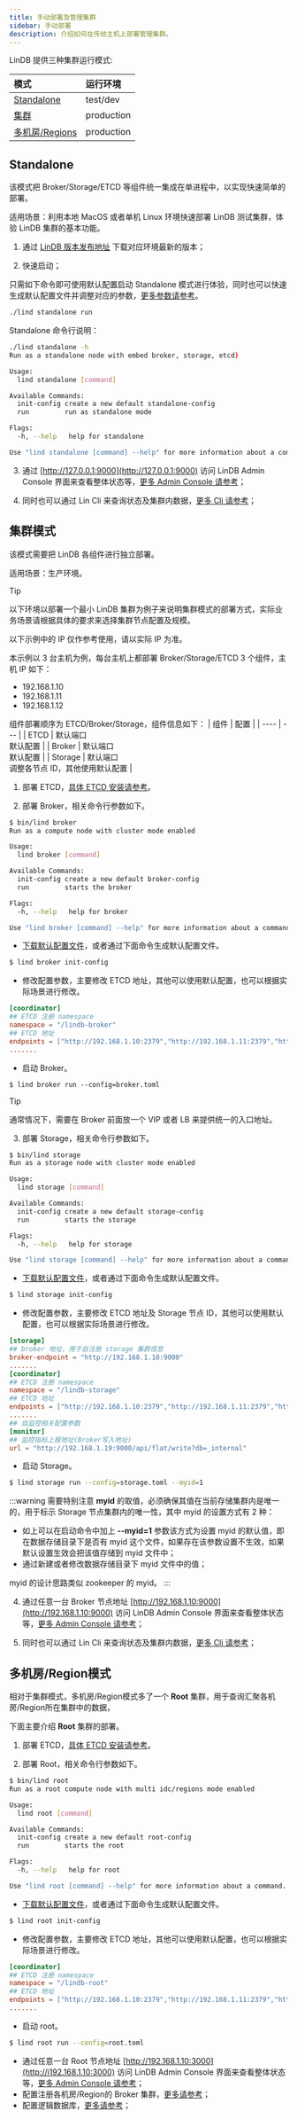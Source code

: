```yaml
---
title: 手动部署及管理集群
sidebar: 手动部署
description: 介绍如何在传统主机上部署管理集群。
---
```


LinDB 提供三种集群运行模式:

|模式|运行环境|
|:---------------|:---|
|[Standalone](/docs/lindb/deployment/manual#standalone)|test/dev|
|[集群](/docs/lindb/deployment/manual#集群模式)|production|
|[多机房/Regions](/docs/lindb/deployment/manual#多机房/region模式)|production|

## Standalone

该模式把 Broker/Storage/ETCD 等组件统一集成在单进程中，以实现快速简单的部署。

适用场景：利用本地 MacOS 或者单机 Linux 环境快速部署 LinDB 测试集群，体验 LinDB 集群的基本功能。

1. 通过 [LinDB 版本发布地址](https://github.com/lindb/lindb/releases) 下载对应环境最新的版本；

2. 快速启动；

只需如下命令即可使用默认配置启动 Standalone
模式进行体验，同时也可以快速生成默认配置文件并调整对应的参数，[更多参数请参考](/docs/lindb/reference/configuration#standalone)。

```sh
./lind standalone run
```

Standalone 命令行说明：

```sh
./lind standalone -h
Run as a standalone node with embed broker, storage, etcd)

Usage:
  lind standalone [command]

Available Commands:
  init-config create a new default standalone-config
  run         run as standalone mode

Flags:
  -h, --help   help for standalone

Use "lind standalone [command] --help" for more information about a command.
```

3. 通过 [http://127.0.0.1:9000](http://127.0.0.1:9000) 访问 LinDB Admin Console
   界面来查看整体状态等，[更多 Admin Console 请参考](/docs/lindb/admin-console/index)；

4. 同时也可以通过 Lin Cli 来查询状态及集群内数据，[更多 Cli 请参考](/docs/lindb/client/cli)；

## 集群模式

该模式需要把 LinDB 各组件进行独立部署。

适用场景：生产环境。

> [!tip]
> 以下环境以部署一个最小 LinDB 集群为例子来说明集群模式的部署方式，实际业务场景请根据具体的要求来选择集群节点配置及规模。
>
> 以下示例中的 IP 仅作参考使用，请以实际 IP 为准。

本示例以 3 台主机为例，每台主机上都部署 Broker/Storage/ETCD 3 个组件，主机 IP 如下：

- 192.168.1.10
- 192.168.1.11
- 192.168.1.12

组件部署顺序为 ETCD/Broker/Storage，组件信息如下：
| 组件 | 配置 |
| ---- | --- |
| ETCD | 默认端口 <br/> 默认配置 |
| Broker | 默认端口 <br/> 默认配置 |
| Storage | 默认端口 <br/> 调整各节点 ID，其他使用默认配置 |

1. 部署 ETCD，[具体 ETCD 安装请参考](https://etcd.io/docs/v3.5/install/)。

2. 部署 Broker，相关命令行参数如下。

```sh
$ bin/lind broker
Run as a compute node with cluster mode enabled

Usage:
  lind broker [command]

Available Commands:
  init-config create a new default broker-config
  run         starts the broker

Flags:
  -h, --help   help for broker

Use "lind broker [command] --help" for more information about a command.
```

- [下载默认配置文件](https://github.com/lindb/lindb/blob/main/config/broker.toml.example)，或者通过下面命令生成默认配置文件。

```sh
$ lind broker init-config
```

- 修改配置参数，主要修改 ETCD 地址，其他可以使用默认配置，也可以根据实际场景进行修改。

```toml
[coordinator]
## ETCD 注册 namespace
namespace = "/lindb-broker"
## ETCD 地址
endpoints = ["http://192.168.1.10:2379","http://192.168.1.11:2379","http://192.168.1.12:2379"]
.......
```

- 启动 Broker。

```shell
$ lind broker run --config=broker.toml
```

> [!tip]
> 通常情况下，需要在 Broker 前面放一个 VIP 或者 LB 来提供统一的入口地址。

3. 部署 Storage，相关命令行参数如下。

```sh
$ bin/lind storage
Run as a storage node with cluster mode enabled

Usage:
  lind storage [command]

Available Commands:
  init-config create a new default storage-config
  run         starts the storage

Flags:
  -h, --help   help for storage

Use "lind storage [command] --help" for more information about a command.
```

- [下载默认配置文件](https://github.com/lindb/lindb/blob/main/config/storage.toml.example)，或者通过下面命令生成默认配置文件。

```sh
$ lind storage init-config
```

- 修改配置参数，主要修改 ETCD 地址及 Storage 节点 ID，其他可以使用默认配置，也可以根据实际场景进行修改。

```toml
[storage]
## broker 地址，用于自注册 storage 集群信息
broker-endpoint = "http://192.168.1.10:9000"
.......
[coordinator]
## ETCD 注册 namespace
namespace = "/lindb-storage"
## ETCD 地址
endpoints = ["http://192.168.1.10:2379","http://192.168.1.11:2379","http://192.168.1.12:2379"]
.......
## 自监控相关配置参数
[monitor]
## 监控指标上报地址(Broker写入地址)
url = "http://192.168.1.19:9000/api/flat/write?db=_internal"
```

- 启动 Storage。

```sh
$ lind storage run --config=storage.toml --myid=1
```

:::warning
需要特别注意 **myid** 的取值，必须确保其值在当前存储集群内是唯一的，用于标示 Storage 节点集群内的唯一性，其中 myid 的设置方式有
2 种：

- 如上可以在启动命令中加上 **--myid=1** 参数该方式为设置 myid 的默认值，即在数据存储目录下是否有 myid
  这个文件，如果存在该参数设置不生效，如果默认设置生效会把该值存储到 myid 文件中；
- 通过新建或者修改数据存储目录下 myid 文件中的值；

myid 的设计思路类似 zookeeper 的 myid。
:::

4. 通过任意一台 Broker 节点地址 [http://192.168.1.10:9000](http://192.168.1.10:9000) 访问 LinDB Admin Console 界面来查看整体状态等，[更多 Admin Console 请参考](/docs/lindb/admin-console/index)；

5. 同时也可以通过 Lin Cli 来查询状态及集群内数据，[更多 Cli 请参考](/docs/lindb/client/cli)；

## 多机房/Region模式

相对于集群模式，多机房/Region模式多了一个 **Root** 集群，用于查询汇聚各机房/Region所在集群中的数据，

下面主要介绍 **Root** 集群的部署。

1. 部署 ETCD，[具体 ETCD 安装请参考](https://etcd.io/docs/v3.5/install/)。

2. 部署 Root，相关命令行参数如下。

```sh
$ bin/lind root 
Run as a root compute node with multi idc/regions mode enabled

Usage:
  lind root [command]

Available Commands:
  init-config create a new default root-config
  run         starts the root

Flags:
  -h, --help   help for root

Use "lind root [command] --help" for more information about a command.
```

- [下载默认配置文件](https://github.com/lindb/lindb/blob/main/config/root.toml.example)，或者通过下面命令生成默认配置文件。

```sh
$ lind root init-config
```

- 修改配置参数，主要修改 ETCD 地址，其他可以使用默认配置，也可以根据实际场景进行修改。

```toml
[coordinator]
## ETCD 注册 namespace
namespace = "/lindb-root"
## ETCD 地址
endpoints = ["http://192.168.1.10:2379","http://192.168.1.11:2379","http://192.168.1.12:2379"]
.......
```

- 启动 root。

```sh
$ lind root run --config=root.toml
```
- 通过任意一台 Root 节点地址 [http://192.168.1.10:3000](http://i192.168.1.10:3000) 访问 LinDB Admin Console 界面来查看整体状态等，[更多 Admin Console 请参考](/docs/lindb/admin-console/index)；
- 配置注册各机房/Region的 Broker 集群，[更多请参考](/docs/lindb/admin-console/metadata#broker)；
- 配置逻辑数据库，[更多请参考](/docs/lindb/admin-console/metadata#logic-database)；

